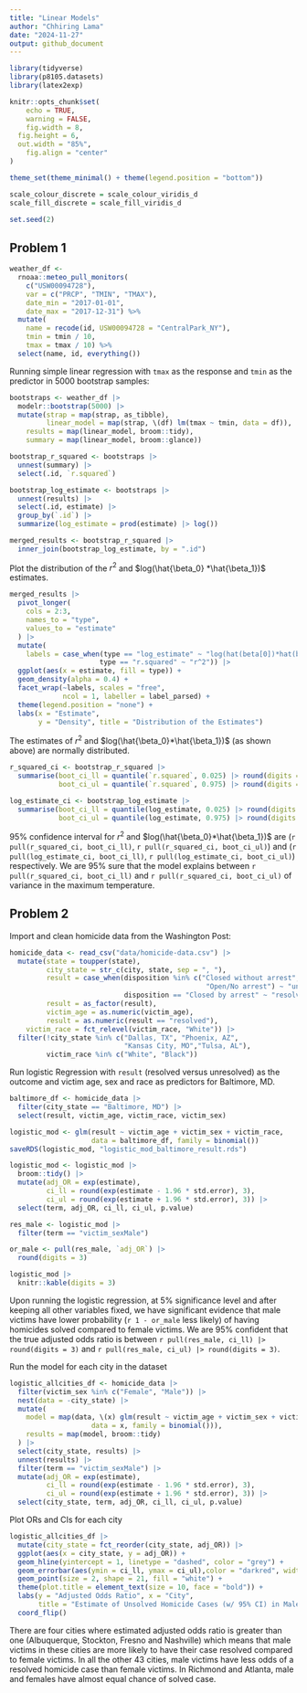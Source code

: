 ```yaml
---
title: "Linear Models"
author: "Chhiring Lama"
date: "2024-11-27"
output: github_document
---
```


```r
library(tidyverse)
library(p8105.datasets)
library(latex2exp)

knitr::opts_chunk$set(
	echo = TRUE,
	warning = FALSE,
	fig.width = 8, 
  fig.height = 6,
  out.width = "85%", 
	fig.align = "center"
)

theme_set(theme_minimal() + theme(legend.position = "bottom"))

scale_colour_discrete = scale_colour_viridis_d
scale_fill_discrete = scale_fill_viridis_d

set.seed(2)
```

## Problem 1 
```r
weather_df <-  
  rnoaa::meteo_pull_monitors(
    c("USW00094728"),
    var = c("PRCP", "TMIN", "TMAX"), 
    date_min = "2017-01-01",
    date_max = "2017-12-31") %>%
  mutate(
    name = recode(id, USW00094728 = "CentralPark_NY"),
    tmin = tmin / 10,
    tmax = tmax / 10) %>%
  select(name, id, everything())
```

Running simple linear regression with `tmax` as the response and `tmin` as the predictor in 5000 bootstrap samples:
```r
bootstraps <- weather_df |> 
  modelr::bootstrap(5000) |> 
  mutate(strap = map(strap, as_tibble), 
         linear_model = map(strap, \(df) lm(tmax ~ tmin, data = df)), 
    results = map(linear_model, broom::tidy), 
    summary = map(linear_model, broom::glance))

bootstrap_r_squared <- bootstraps |> 
  unnest(summary) |> 
  select(.id, `r.squared`) 

bootstrap_log_estimate <- bootstraps |> 
  unnest(results) |> 
  select(.id, estimate) |> 
  group_by(`.id`) |> 
  summarize(log_estimate = prod(estimate) |> log()) 

merged_results <- bootstrap_r_squared |> 
  inner_join(bootstrap_log_estimate, by = ".id")
```

Plot the distribution of the $r^2$ and $log(\hat{\beta_0} *\hat{\beta_1})$ estimates. 
```r
merged_results |> 
  pivot_longer(
    cols = 2:3, 
    names_to = "type",
    values_to = "estimate"
  ) |> 
  mutate(
    labels = case_when(type == "log_estimate" ~ "log(hat(beta[0])*hat(beta[1]))", 
                      type == "r.squared" ~ "r^2")) |> 
  ggplot(aes(x = estimate, fill = type)) +
  geom_density(alpha = 0.4) +
  facet_wrap(~labels, scales = "free", 
             ncol = 1, labeller = label_parsed) +
  theme(legend.position = "none") +
  labs(x = "Estimate", 
       y = "Density", title = "Distribution of the Estimates")
```

The estimates of $r^2$ and $log(\hat{\beta_0}*\hat{\beta_1})$ (as shown above) are normally distributed. 

```r
r_squared_ci <- bootstrap_r_squared |> 
  summarise(boot_ci_ll = quantile(`r.squared`, 0.025) |> round(digits = 3), 
            boot_ci_ul = quantile(`r.squared`, 0.975) |> round(digits = 3))

log_estimate_ci <- bootstrap_log_estimate |> 
  summarise(boot_ci_ll = quantile(log_estimate, 0.025) |> round(digits = 3), 
            boot_ci_ul = quantile(log_estimate, 0.975) |> round(digits = 3))
```
95% confidence interval for $r^2$ and $log(\hat{\beta_0}*\hat{\beta_1})$ are (`r pull(r_squared_ci, boot_ci_ll)`, `r pull(r_squared_ci, boot_ci_ul)`) and (`r pull(log_estimate_ci, boot_ci_ll)`, `r pull(log_estimate_ci, boot_ci_ul)`) respectively. We are 95% sure that the model explains between `r pull(r_squared_ci, boot_ci_ll)` and `r pull(r_squared_ci, boot_ci_ul)` of variance in the maximum temperature. 

## Problem 2

Import and clean homicide data from the Washington Post:
```r
homicide_data <- read_csv("data/homicide-data.csv") |> 
  mutate(state = toupper(state), 
         city_state = str_c(city, state, sep = ", "), 
         result = case_when(disposition %in% c("Closed without arrest", 
                                                "Open/No arrest") ~ "unresolved", 
                            disposition == "Closed by arrest" ~ "resolved"), 
         result = as_factor(result), 
         victim_age = as.numeric(victim_age), 
         result = as.numeric(result == "resolved"),
    victim_race = fct_relevel(victim_race, "White")) |> 
  filter(!city_state %in% c("Dallas, TX", "Phoenix, AZ", 
                            "Kansas City, MO","Tulsa, AL"), 
         victim_race %in% c("White", "Black"))
```

Run logistic Regression with `result` (resolved versus unresolved) as the outcome and victim age, sex and race as predictors for Baltimore, MD. 
```r
baltimore_df <- homicide_data |> 
  filter(city_state == "Baltimore, MD") |> 
  select(result, victim_age, victim_race, victim_sex)

logistic_mod <- glm(result ~ victim_age + victim_sex + victim_race, 
                    data = baltimore_df, family = binomial())
saveRDS(logistic_mod, "logistic_mod_baltimore_result.rds")

logistic_mod <- logistic_mod |> 
  broom::tidy() |> 
  mutate(adj_OR = exp(estimate), 
         ci_ll = round(exp(estimate - 1.96 * std.error), 3), 
         ci_ul = round(exp(estimate + 1.96 * std.error), 3)) |>
  select(term, adj_OR, ci_ll, ci_ul, p.value) 

res_male <- logistic_mod |> 
  filter(term == "victim_sexMale") 

or_male <- pull(res_male, `adj_OR`) |> 
  round(digits = 3)

logistic_mod |> 
  knitr::kable(digits = 3) 

```
Upon running the logistic regression, at 5% significance level and after keeping all other variables fixed, we have significant evidence that male victims have lower probability (`r 1 - or_male` less likely) of having homicides solved compared to female victims. We are 95% confident that the true adjusted odds ratio is between `r pull(res_male, ci_ll) |> round(digits = 3)` and `r pull(res_male, ci_ul) |> round(digits = 3)`. 

Run the model for each city in the dataset
```r
logistic_allcities_df <- homicide_data |> 
  filter(victim_sex %in% c("Female", "Male")) |> 
  nest(data = -city_state) |> 
  mutate(
    model = map(data, \(x) glm(result ~ victim_age + victim_sex + victim_race, 
                    data = x, family = binomial())), 
    results = map(model, broom::tidy)
  ) |> 
  select(city_state, results) |> 
  unnest(results) |> 
  filter(term == "victim_sexMale") |> 
  mutate(adj_OR = exp(estimate), 
         ci_ll = round(exp(estimate - 1.96 * std.error), 3), 
         ci_ul = round(exp(estimate + 1.96 * std.error), 3)) |>
  select(city_state, term, adj_OR, ci_ll, ci_ul, p.value) 
```

Plot ORs and CIs for each city
```r
logistic_allcities_df |> 
  mutate(city_state = fct_reorder(city_state, adj_OR)) |>
  ggplot(aes(x = city_state, y = adj_OR)) +
  geom_hline(yintercept = 1, linetype = "dashed", color = "grey") +
  geom_errorbar(aes(ymin = ci_ll, ymax = ci_ul),color = "darkred", width = 0.5)+
  geom_point(size = 2, shape = 21, fill = "white") +
  theme(plot.title = element_text(size = 10, face = "bold")) +
  labs(y = "Adjusted Odds Ratio", x = "City",
       title = "Estimate of Unsolved Homicide Cases (w/ 95% CI) in Male Victims versus Female", color = "") +
  coord_flip()
```
There are four cities where estimated adjusted odds ratio is greater than one (Albuquerque, Stockton, Fresno and Nashville) which means that male victims in these cities are more likely to have their case resolved compared to female victims. In all the other 43 cities, male victims have less odds of a resolved homicide case than female victims. In Richmond and Atlanta, male and females have almost equal chance of solved case. 



